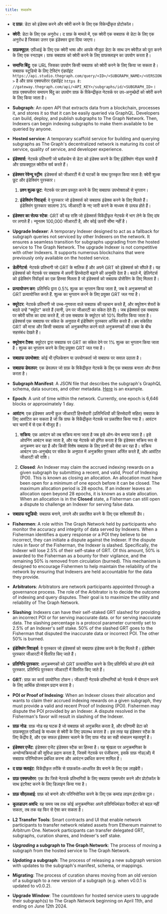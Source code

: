 ```yaml
---
title: शब्दकोष
---
```


- **द ग्राफ़**: डेटा को इंडेक्स करने और क्वेरी करने के लिए एक विकेन्द्रीकृत प्रोटोकॉल।

- **क्वेरी**: डेटा के लिए एक अनुरोध। द ग्राफ़ के मामले में, एक क्वेरी एक सबग्राफ से डेटा के लिए एक अनुरोध है जिसका उत्तर एक इंडेक्सर द्वारा दिया जाएगा।

- **ग्राफ़क्यूएल**: एपीआई के लिए एक क्वेरी भाषा और आपके मौजूदा डेटा के साथ उन क्वेरीज़ को पूरा करने के लिए एक रनटाइम। ग्राफ सबग्राफ को क्वेरी करने के लिए ग्राफक्लाइन का उपयोग करता है।

- **समाप्ति बिंदु**: एक URL जिसका उपयोग किसी सबग्राफ को क्वेरी करने के लिए किया जा सकता है। सबग्राफ स्टूडियो के लिए टेस्टिंग एंडपॉइंट `https://api.studio.thegraph.com/query/<ID>/<SUBGRAPH_NAME>/<VERSION>` है और ग्राफ एक्सप्लोरर एंडपॉइंट `https है: //gateway.thegraph.com/api/<API_KEY>/subgraphs/id/<SUBGRAPH_ID>`। ग्राफ़ एक्सप्लोरर समापन बिंदु का उपयोग ग्राफ़ के विकेन्द्रीकृत नेटवर्क पर उप-अनुच्छेदों को क्वेरी करने के लिए किया जाता है।

- **Subgraph**: An open API that extracts data from a blockchain, processes it, and stores it so that it can be easily queried via GraphQL. Developers can build, deploy, and publish subgraphs to The Graph Network. Then, Indexers can begin indexing subgraphs to make them available to be queried by anyone.

- **Hosted service**: A temporary scaffold service for building and querying subgraphs as The Graph's decentralized network is maturing its cost of service, quality of service, and developer experience.

- **इंडेक्सर्स**: नेटवर्क प्रतिभागी जो ब्लॉकचेन से डेटा को इंडेक्स करने के लिए इंडेक्सिंग नोड्स चलाते हैं और ग्राफक्यूएल क्वेरीज सर्व करते हैं।

- **इंडेक्सर रेवेन्यू स्ट्रीम**: इंडेक्सर्स को जीआरटी में दो घटकों के साथ पुरस्कृत किया जाता है: क्वेरी शुल्क छूट और इंडेक्सिंग पुरस्कार।

  1. **प्रश्न शुल्क छूट**: नेटवर्क पर प्रश्न प्रस्तुत करने के लिए सबग्राफ उपभोक्ताओं से भुगतान।

  2. **इंडेक्सिंग रिवार्ड्स**: वे पुरस्कार जो इंडेक्सर्स को सबग्राफ इंडेक्स करने के लिए मिलते हैं। इंडेक्सिंग पुरस्कार सालाना 3% जीआरटी के नए जारी करने के माध्यम से उत्पन्न होते हैं।

- **इंडेक्सर का सेल्फ स्टेक**: GRT की वह राशि जो इंडेक्सर्स विकेंद्रीकृत नेटवर्क में भाग लेने के लिए दांव पर लगाते हैं। न्यूनतम 100,000 जीआरटी है, और कोई ऊपरी सीमा नहीं है।

- **Upgrade Indexer**: A temporary Indexer designed to act as a fallback for subgraph queries not serviced by other Indexers on the network. It ensures a seamless transition for subgraphs upgrading from the hosted service to The Graph Network. The upgrade Indexer is not competitive with other Indexers. It supports numerous blockchains that were previously only available on the hosted service.

- **डेलीगेटर्स**: नेटवर्क प्रतिभागी जो GRT के मालिक हैं और अपने GRT को इंडेक्सर्स को सौंपते हैं। यह इंडेक्सर्स को नेटवर्क पर सबग्राफ में अपनी हिस्सेदारी बढ़ाने की अनुमति देता है। बदले में, डेलिगेटर्स को इंडेक्सिंग रिवॉर्ड्स का एक हिस्सा मिलता है जो इंडेक्सर्स को सबग्राफ प्रोसेसिंग के लिए मिलता है।

- **प्रत्यायोजन कर**: प्रतिनिधि द्वारा 0.5% शुल्क का भुगतान किया जाता है, जब वे अनुक्रमणकों को GRT प्रत्यायोजित करते हैं. शुल्क का भुगतान करने के लिए प्रयुक्त GRT जल गया है।

- **क्यूरेटर**: नेटवर्क प्रतिभागी जो उच्च-गुणवत्ता वाले सबग्राफ की पहचान करते हैं, और क्यूरेशन शेयरों के बदले उन्हें "क्यूरेट" करते हैं (यानी, उन पर जीआरटी का संकेत देते हैं)। जब इंडेक्सर्स एक सबग्राफ पर क्वेरी फीस का दावा करते हैं, तो उस सबग्राफ के क्यूरेटर को 10% वितरित किया जाता है। इंडेक्सर्स एक सबग्राफ पर संकेत के अनुपात में इंडेक्सिंग पुरस्कार अर्जित करते हैं। हम संकेतित GRT की मात्रा और किसी सबग्राफ को अनुक्रमणित करने वाले अनुक्रमणकों की संख्या के बीच सहसंबंध देखते हैं।

- **क्यूरेशन टैक्स**: क्यूरेटर द्वारा सबग्राफ पर GRT का संकेत देने पर 1% शुल्क का भुगतान किया जाता है। शुल्क का भुगतान करने के लिए प्रयुक्त GRT जल गया है।

- **सबग्राफ उपभोक्ता**: कोई भी एप्लिकेशन या उपयोगकर्ता जो सबग्राफ पर सवाल उठाता है।

- **सबग्राफ डेवलपर**: एक डेवलपर जो ग्राफ़ के विकेंद्रीकृत नेटवर्क के लिए एक सबग्राफ़ बनाता और तैनात करता है।

- **Subgraph Manifest**: A JSON file that describes the subgraph's GraphQL schema, data sources, and other metadata. [Here](https://github.com/graphprotocol/example-subgraph/blob/master/subgraph.yaml) is an example.

- **Epoch**: A unit of time within the network. Currently, one epoch is 6,646 blocks or approximately 1 day.

- **आवंटन**: एक इंडेक्सर अपनी कुल जीआरटी हिस्सेदारी (प्रतिनिधियों की हिस्सेदारी सहित) सबग्राफ के लिए आवंटित कर सकता है जो कि ग्राफ के विकेंद्रीकृत नेटवर्क पर प्रकाशित किया गया है। आवंटन चार चरणों में से एक में मौजूद हैं।

  1. **सक्रिय**: एक आवंटन को तब सक्रिय माना जाता है जब इसे ऑन-चेन बनाया जाता है। इसे ओपनिंग आबंटन कहा जाता है, और यह नेटवर्क को इंगित करता है कि इंडेक्सर सक्रिय रूप से अनुक्रमण कर रहा है और किसी विशेष सबग्राफ के लिए प्रश्नों की सेवा कर रहा है। सक्रिय आबंटन उप-अनुच्छेद पर संकेत के अनुपात में अनुक्रमित पुरस्कार अर्जित करते हैं, और आवंटित जीआरटी की राशि।

  2. **Closed**: An Indexer may claim the accrued indexing rewards on a given subgraph by submitting a recent, and valid, Proof of Indexing (POI). This is known as closing an allocation. An allocation must have been open for a minimum of one epoch before it can be closed. The maximum allocation period is 28 epochs. If an indexer leaves an allocation open beyond 28 epochs, it is known as a stale allocation. When an allocation is in the **Closed** state, a Fisherman can still open a dispute to challenge an Indexer for serving false data.

- **सबग्राफ स्टूडियो**: सबग्राफ बनाने, लगाने और प्रकाशित करने के लिए एक शक्तिशाली डैप।

- **Fishermen**: A role within The Graph Network held by participants who monitor the accuracy and integrity of data served by Indexers. When a Fisherman identifies a query response or a POI they believe to be incorrect, they can initiate a dispute against the Indexer. If the dispute rules in favor of the Fisherman, the Indexer is slashed. Specifically, the Indexer will lose 2.5% of their self-stake of GRT. Of this amount, 50% is awarded to the Fisherman as a bounty for their vigilance, and the remaining 50% is removed from circulation (burned). This mechanism is designed to encourage Fishermen to help maintain the reliability of the network by ensuring that Indexers are held accountable for the data they provide.

- **Arbitrators**: Arbitrators are network participants appointed through a governance process. The role of the Arbitrator is to decide the outcome of indexing and query disputes. Their goal is to maximize the utility and reliability of The Graph Network.

- **Slashing**: Indexers can have their self-staked GRT slashed for providing an incorrect POI or for serving inaccurate data. or for serving inaccurate data. The slashing percentage is a protocol parameter currently set to 2.5% of an Indexer's self stake. 50% of the slashed GRT goes to the Fisherman that disputed the inaccurate data or incorrect POI. The other 50% is burned.

- **इंडेक्सिंग रिवार्ड्स**: वे पुरस्कार जो इंडेक्सर्स को सबग्राफ इंडेक्स करने के लिए मिलते हैं। इंडेक्सिंग पुरस्कार जीआरटी में वितरित किए जाते हैं।

- **प्रतिनिधि पुरस्कार**: अनुक्रमणकों को GRT प्रत्यायोजित करने के लिए प्रतिनिधि को प्राप्त होने वाले पुरस्कार. प्रतिनिधि पुरस्कार जीआरटी में वितरित किए जाते हैं।

- **GRT**: ग्राफ़ का कार्य उपयोगिता टोकन। जीआरटी नेटवर्क प्रतिभागियों को नेटवर्क में योगदान करने के लिए आर्थिक प्रोत्साहन प्रदान करता है।

- **POI or Proof of Indexing**: When an Indexer closes their allocation and wants to claim their accrued indexing rewards on a given subgraph, they must provide a valid and recent Proof of Indexing (POI). Fishermen may dispute the POI provided by an Indexer. A dispute resolved in the Fisherman's favor will result in slashing of the Indexer.

- **ग्राफ़ नोड**: ग्राफ़ नोड वह घटक है जो सबग्राफ़ को अनुक्रमित करता है, और परिणामी डेटा को ग्राफ़क्यूएल एपीआई के माध्यम से क्वेरी के लिए उपलब्ध कराता है। इस तरह यह इंडेक्सर स्टैक के लिए केंद्रीय है, और एक सफल इंडेक्सर चलाने के लिए ग्राफ नोड का सही संचालन महत्वपूर्ण है।

- **इंडेक्सर एजेंट**: इंडेक्सर एजेंट इंडेक्सर स्टैक का हिस्सा है। यह श्रृंखला पर अनुक्रमणिका के अन्योन्यक्रियाओं की सुविधा प्रदान करता है, जिसमें नेटवर्क पर पंजीकरण, इसके ग्राफ़ नोड(ओं) में सबग्राफ परिनियोजन प्रबंधित करना और आवंटन प्रबंधित करना शामिल है।

- **द ग्राफ़ क्लाइंट**: विकेंद्रीकृत तरीके से ग्राफ़कॉल-आधारित डैप बनाने के लिए एक लाइब्रेरी।

- **ग्राफ़ एक्सप्लोरर**: एक डैप जिसे नेटवर्क प्रतिभागियों के लिए सबग्राफ एक्सप्लोर करने और प्रोटोकॉल के साथ इंटरैक्ट करने के लिए डिज़ाइन किया गया है।

- **ग्राफ़ सीएलआई**: ग्राफ़ को बनाने और परिनियोजित करने के लिए एक कमांड लाइन इंटरफ़ेस टूल।

- **कूलडाउन अवधि**: वह समय जब तक कोई अनुक्रमणिका अपने प्रतिनिधिमंडल पैरामीटर को बदल नहीं सकता, तब तक वह फिर से ऐसा कर सकता है।

- **L2 Transfer Tools**: Smart contracts and UI that enable network participants to transfer network related assets from Ethereum mainnet to Arbitrum One. Network participants can transfer delegated GRT, subgraphs, curation shares, and Indexer's self stake.

- **_Upgrading_ a subgraph to The Graph Network**: The process of moving a subgraph from the hosted service to The Graph Network.

- **_Updating_ a subgraph**: The process of releasing a new subgraph version with updates to the subgraph's manifest, schema, or mappings.

- **Migrating**: The process of curation shares moving from an old version of a subgraph to a new version of a subgraph (e.g. when v0.0.1 is updated to v0.0.2).

- **Upgrade Window**: The countdown for hosted service users to upgrade their subgraph(s) to The Graph Network beginning on April 11th, and ending on June 12th 2024.
